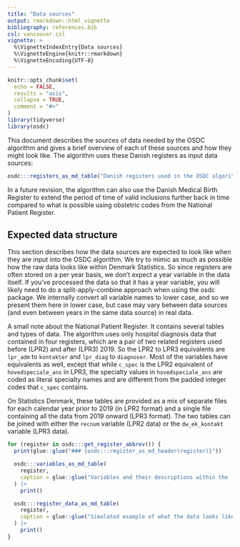 ```yaml
---
title: "Data sources"
output: rmarkdown::html_vignette
bibliography: references.bib
csl: vancouver.csl
vignette: >
  %\VignetteIndexEntry{Data sources}
  %\VignetteEngine{knitr::rmarkdown}
  %\VignetteEncoding{UTF-8}
---
```


```r
knitr::opts_chunk$set(
  echo = FALSE,
  results = "asis",
  collapse = TRUE,
  comment = "#>"
)
library(tidyverse)
library(osdc)
```

This document describes the sources of data needed by the OSDC algorithm
and gives a brief overview of each of these sources and how they might
look like. The algorithm uses these Danish registers as input data
sources:

```r
osdc:::registers_as_md_table("Danish registers used in the OSDC algorithm.")
```

In a future revision, the algorithm can also use the Danish Medical
Birth Register to extend the period of time of valid inclusions further
back in time compared to what is possible using obstetric codes from the
National Patient Register.

## Expected data structure

This section describes how the data sources are expected to look like
when they are input into the OSDC algorithm. We try to mimic as much as
possible how the raw data looks like within Denmark Statistics. So since
registers are often stored on a per year basis, we don't expect a year
variable in the data itself. If you've processed the data so that it has
a year variable, you will likely need to do a split-apply-combine
approach when using the osdc package. We internally convert all variable
names to lower case, and so we present them here in lower case, but case
may vary between data sources (and even between years in the same data
source) in real data.

A small note about the National Patient Register. It contains several
tables and types of data. The algorithm uses only hospital diagnosis
data that contained in four registers, which are a pair of two related
registers used before (LPR2) and after (LPR3) 2019. So the LPR2 to LPR3
equivalents are `lpr_adm` to `kontakter` and `lpr_diag` to `diagnoser`.
Most of the variables have equivalents as well, except that while
`c_spec` is the LPR2 equivalent of `hovedspeciale_ans` in LPR3, the
specialty values in `hovedspeciale_ans` are coded as literal specialty
names and are different from the padded integer codes that `c_spec`
contains.

On Statistics Denmark, these tables are provided as a mix of separate
files for each calendar year prior to 2019 (in LPR2 format) and a single
file containing all the data from 2019 onward (LPR3 format). The two
tables can be joined with either the `recnum` variable (LPR2 data) or
the `dw_ek_kontakt` variable (LPR3 data).

```r
for (register in osdc:::get_register_abbrev()) {
  print(glue::glue("### {osdc:::register_as_md_header(register)}"))

  osdc:::variables_as_md_table(
    register,
    caption = glue::glue("Variables and their descriptions within the `{register}` register.")
  ) |>
    print()

  osdc:::register_data_as_md_table(
    register,
    caption = glue::glue("Simulated example of what the data looks like for the `{register}` register.")
  ) |>
    print()
}
```
